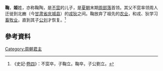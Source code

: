 {{otheruses|other=中文姓氏|鞠姓}}
'''鞠'''，'''姬'''姓，亦称鞠陶，是[[不窋|不窋]]的儿子，是[[夏朝|夏朝]]末期[[周部落|周部落]]首领。其父不窋率领周人迁徙到北豳（今[[甘肃省|甘肃省]][[庆城县|庆城县]]）的[[戎|戎]][[狄|狄]]之间。鞠放弃了祖先的[[农业|农业]]，和戎、狄学习[[畜牧业|畜牧业]]，直到其子[[公刘|公刘]]才恢复。<ref>《史記·[[s:史記/卷004#不窋|卷四]]》：不窋卒，子鞠立。鞠卒，子公劉立。</ref>

==參考資料==
{{reflist}}

{{中国皇帝|[[不窋|不窋]]|[[公刘_(周朝君主)|公刘]]|[[周朝君主列表#西伯|周部落首領]]|}}
{{周朝王室}}
[[Category:周朝君主|Category:周朝君主]]